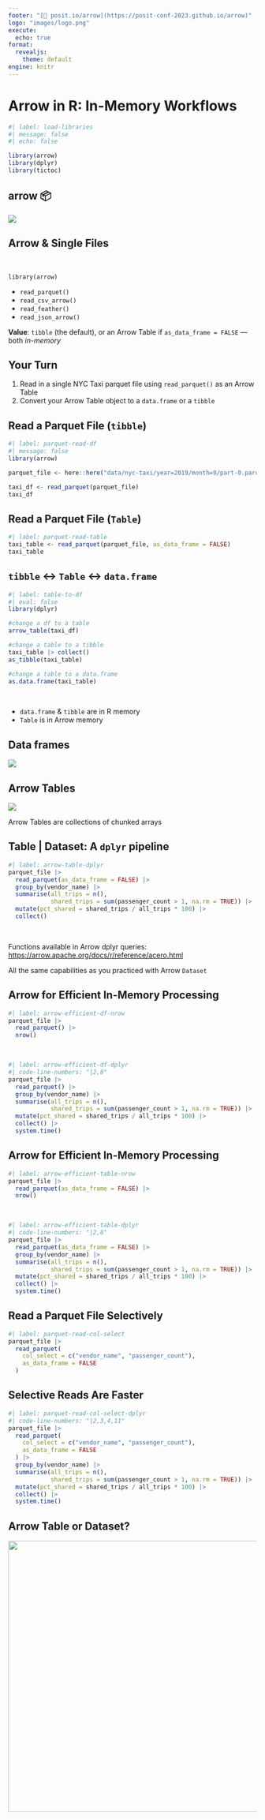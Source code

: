 ```yaml
---
footer: "[🔗 posit.io/arrow](https://posit-conf-2023.github.io/arrow)"
logo: "images/logo.png"
execute:
  echo: true
format:
  revealjs: 
    theme: default
engine: knitr
---
```


# Arrow in R: In-Memory Workflows {#single-file-api}

```r
#| label: load-libraries
#| message: false
#| echo: false

library(arrow)
library(dplyr)
library(tictoc)
```

## arrow 📦

![](images/arrow-read-write-updated.png)

## Arrow & Single Files

<br>

`library(arrow)`

-   `read_parquet()`
-   `read_csv_arrow()`
-   `read_feather()`
-   `read_json_arrow()`

**Value**: `tibble` (the default), or an Arrow Table if `as_data_frame = FALSE` --- both *in-memory*

## Your Turn

1.  Read in a single NYC Taxi parquet file using `read_parquet()` as an Arrow Table
2.  Convert your Arrow Table object to a `data.frame` or a `tibble`

## Read a Parquet File (`tibble`)

```r
#| label: parquet-read-df
#| message: false
library(arrow)

parquet_file <- here::here("data/nyc-taxi/year=2019/month=9/part-0.parquet")

taxi_df <- read_parquet(parquet_file)
taxi_df
```

## Read a Parquet File (`Table`)

```r
#| label: parquet-read-table
taxi_table <- read_parquet(parquet_file, as_data_frame = FALSE)
taxi_table
```

## `tibble` \<-\> `Table` \<-\> `data.frame`

```r
#| label: table-to-df
#| eval: false
library(dplyr)

#change a df to a table
arrow_table(taxi_df)

#change a table to a tibble
taxi_table |> collect()
as_tibble(taxi_table)

#change a table to a data.frame
as.data.frame(taxi_table)
```

<br>

-   `data.frame` & `tibble` are in R memory
-   `Table` is in Arrow memory

## Data frames

![](images/tabular-structures-r.png)

## Arrow Tables

![](images/tabular-structures-arrow-1.png)

::: notes
Arrow Tables are collections of chunked arrays
:::

## Table \| Dataset: A `dplyr` pipeline

```r
#| label: arrow-table-dplyr
parquet_file |>
  read_parquet(as_data_frame = FALSE) |>
  group_by(vendor_name) |>
  summarise(all_trips = n(),
            shared_trips = sum(passenger_count > 1, na.rm = TRUE)) |>
  mutate(pct_shared = shared_trips / all_trips * 100) |>
  collect()
```

<br>

Functions available in Arrow dplyr queries: <https://arrow.apache.org/docs/r/reference/acero.html>

::: notes
All the same capabilities as you practiced with Arrow `Dataset`
:::

## Arrow for Efficient In-Memory Processing

```r
#| label: arrow-efficient-df-nrow
parquet_file |>
  read_parquet() |>
  nrow()
```

<br>

```r
#| label: arrow-efficient-df-dplyr
#| code-line-numbers: "|2,8"
parquet_file |>
  read_parquet() |>
  group_by(vendor_name) |>
  summarise(all_trips = n(),
            shared_trips = sum(passenger_count > 1, na.rm = TRUE)) |>
  mutate(pct_shared = shared_trips / all_trips * 100) |>
  collect() |>
  system.time()
```

## Arrow for Efficient In-Memory Processing

```r
#| label: arrow-efficient-table-nrow
parquet_file |>
  read_parquet(as_data_frame = FALSE) |>
  nrow()
```

<br>

```r
#| label: arrow-efficient-table-dplyr
#| code-line-numbers: "|2,8"
parquet_file |>
  read_parquet(as_data_frame = FALSE) |>
  group_by(vendor_name) |>
  summarise(all_trips = n(),
            shared_trips = sum(passenger_count > 1, na.rm = TRUE)) |>
  mutate(pct_shared = shared_trips / all_trips * 100) |>
  collect() |>
  system.time()
```

## Read a Parquet File Selectively

```r
#| label: parquet-read-col-select
parquet_file |>
  read_parquet(
    col_select = c("vendor_name", "passenger_count"),
    as_data_frame = FALSE
  )
```

## Selective Reads Are Faster

```r
#| label: parquet-read-col-select-dplyr
#| code-line-numbers: "|2,3,4,11"
parquet_file |>
  read_parquet(
    col_select = c("vendor_name", "passenger_count"),
    as_data_frame = FALSE
  ) |> 
  group_by(vendor_name) |>
  summarise(all_trips = n(),
            shared_trips = sum(passenger_count > 1, na.rm = TRUE)) |>
  mutate(pct_shared = shared_trips / all_trips * 100) |>
  collect() |>
  system.time()
```

## Arrow Table or Dataset?

![](images/2022-09-decision-map.png){.absolute left="200" height="550"}

::: {style="font-size: 60%; margin-top: 575px; margin-left: 250px;"}
<https://francoismichonneau.net/2022/10/import-big-csv/>
:::

## Arrow for Improving Those Sluggish Worklows

-   a "drop-in" for many `dplyr` workflows (`Table` or `Dataset`)
-   works when your tabular data get too big for your RAM (`Dataset`)
-   provides tools for re-engineering data storage for better performance (`arrow::write_dataset()`)

::: notes
Lot's of ways to speed up sluggish workflows e.g. [writing more performant tidyverse code](https://www.tidyverse.org/blog/2023/04/performant-packages/), use other data frame libraries like data.table or polars, use duckDB or other databases, Spark + splarklyr ... However, Arrow offers some attractive features for tackling this challenge, especially for dplyr users.
:::
